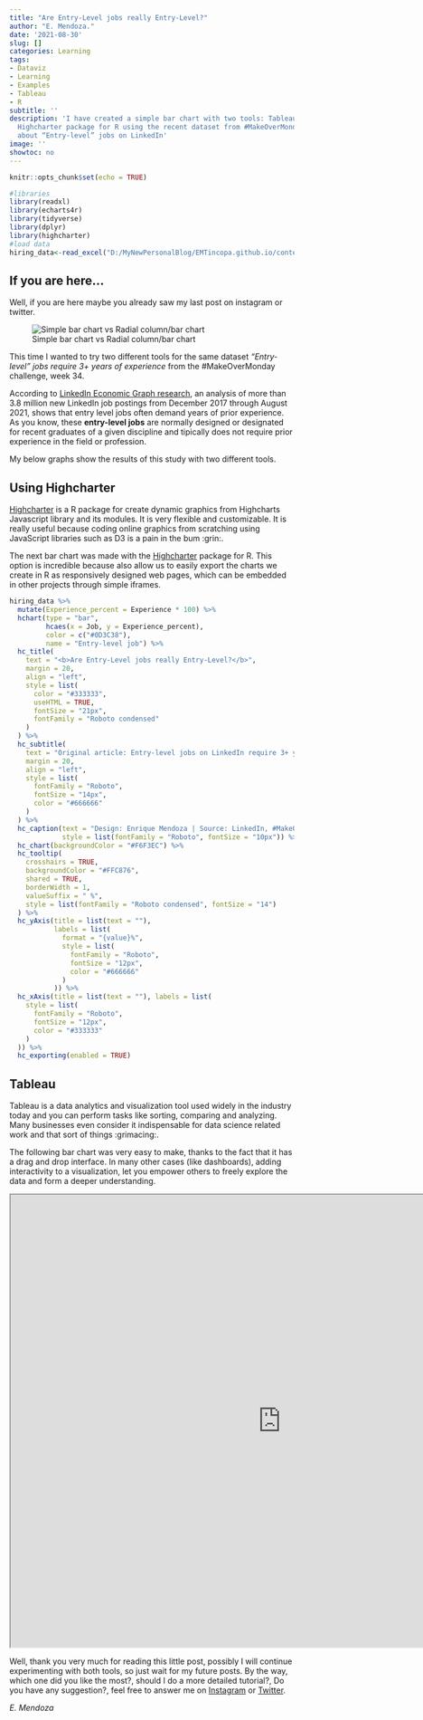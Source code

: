 ```yaml
---
title: "Are Entry-Level jobs really Entry-Level?"
author: "E. Mendoza."
date: '2021-08-30'
slug: []
categories: Learning
tags:
- Dataviz
- Learning
- Examples
- Tableau
- R
subtitle: ''
description: 'I have created a simple bar chart with two tools: Tableau public and
  Highcharter package for R using the recent dataset from #MakeOverMonday challenge
  about “Entry-level” jobs on LinkedIn'
image: ''
showtoc: no
---
```



```r
knitr::opts_chunk$set(echo = TRUE)

#libraries
library(readxl)
library(echarts4r)
library(tidyverse)
library(dplyr)
library(highcharter)
#load data
hiring_data<-read_excel("D:/MyNewPersonalBlog/EMTincopa.github.io/content/post/2021-08-30-entry-level-jobs-on-linkedin-require-3-years-of-experience/Entry-Level LinkedIn Jobs.xlsx", sheet = 1)
```


## If you are here...

Well, if you are here maybe you already saw my last post on instagram or twitter.

![Simple bar chart vs Radial column/bar chart](D:/MyNewPersonalBlog/EMTincopa.github.io/content/post/2021-08-30-entry-level-jobs-on-linkedin-require-3-years-of-experience/Images/RadialBarChart.png)

This time I wanted to try two different tools for the same dataset _*"Entry-level" jobs require 3+ years of experience*_ from the #MakeOverMonday challenge, week 34.

According to [LinkedIn Economic Graph research](https://www.linkedin.com/pulse/hirings-new-red-line-why-newcomers-cant-land-35-jobs-george-anders/), an analysis of more than 3.8 million new LinkedIn job postings from December 2017 through August 2021, shows that entry level jobs often demand years of prior experience. As you know, these **entry-level jobs** are normally designed or designated for recent graduates of a given discipline and tipically does not require prior experience in the field or profession.

My below graphs show the results of this study with two different tools.

## Using Highcharter

[Highcharter](https://jkunst.com/highcharter/) is a R package for create dynamic graphics from Highcharts Javascript library and its modules. It is very flexible and customizable. It is really useful because coding online graphics from scratching using JavaScript libraries such as D3 is a pain in the bum :grin:.

The next bar chart was made with the [Highcharter](https://jkunst.com/highcharter/) package for R. This option is incredible because also allow us to easily export the charts we create in R as responsively designed web pages, which can be embedded in other projects through simple iframes.

```r

hiring_data %>%
  mutate(Experience_percent = Experience * 100) %>%
  hchart(type = "bar",
         hcaes(x = Job, y = Experience_percent),
         color = c("#0D3C38"),
         name = "Entry-level job") %>%
  hc_title(
    text = "<b>Are Entry-Level jobs really Entry-Level?</b>",
    margin = 20,
    align = "left",
    style = list(
      color = "#333333",
      useHTML = TRUE,
      fontSize = "21px",
      fontFamily = "Roboto condensed"
    )
  ) %>%
  hc_subtitle(
    text = "Original article: Entry-level jobs on LinkedIn require 3+ years of experience",
    margin = 20,
    align = "left",
    style = list(
      fontFamily = "Roboto",
      fontSize = "14px",
      color = "#666666"
    )
  ) %>%
  hc_caption(text = "Design: Enrique Mendoza | Source: LinkedIn, #MakeOverMonday week 34, 2021",
             style = list(fontFamily = "Roboto", fontSize = "10px")) %>%
  hc_chart(backgroundColor = "#F6F3EC") %>%
  hc_tooltip(
    crosshairs = TRUE,
    backgroundColor = "#FFC876",
    shared = TRUE,
    borderWidth = 1,
    valueSuffix = " %",
    style = list(fontFamily = "Roboto condensed", fontSize = "14")
  ) %>%
  hc_yAxis(title = list(text = ""),
           labels = list(
             format = "{value}%",
             style = list(
               fontFamily = "Roboto",
               fontSize = "12px",
               color = "#666666"
             )
           )) %>%
  hc_xAxis(title = list(text = ""), labels = list(
    style = list(
      fontFamily = "Roboto",
      fontSize = "12px",
      color = "#333333"
    )
  )) %>%
  hc_exporting(enabled = TRUE)

```

## Tableau

Tableau is a data analytics and visualization tool used widely in the industry today and you can perform tasks like sorting, comparing and analyzing. Many businesses even consider it indispensable for data science related work and that sort of things :grimacing:. 

The following bar chart was very easy to make, thanks to the fact that it has a drag and drop interface. In many other cases (like dashboards), adding interactivity to a visualization, let you empower others to freely explore the data and form a deeper understanding. 

<iframe src="https://public.tableau.com/views/MakeOverMondayweek342021-Entry-leveljobsonLinkedInrequire3yearsofexperience/Dashboard1?:showVizHome=no&:embed=true"
 width="955" height="800"></iframe>
 
Well, thank you very much for reading this little post, possibly I will continue experimenting with both tools, so just wait for my future posts. By the way, which one did you like the most?, should I do a more detailed tutorial?, Do you have any suggestion?, feel free to answer me on [Instagram](instagram.com/datavizadventure/) or [Twitter](https://twitter.com/DatavizAdventuR).

 
*E. Mendoza*
